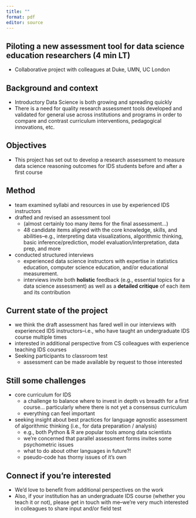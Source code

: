 ```yaml
---
title: ""
format: pdf
editor: source
---
```


## Piloting a new assessment tool for data science education researchers (4 min LT)

- Collaborative project with colleagues at Duke, UMN, UC London


## Background and context

- Introductory Data Science is both growing and spreading quickly
- There is a need for quality research assessment tools developed and validated for general use across institutions and programs in order to compare and contrast curriculum interventions, pedagogical innovations, etc.

## Objectives

- This project has set out to develop a research assessment to measure data science reasoning outcomes for IDS students before and after a first course


## Method

- team examined syllabi and resources in use by experienced IDS instructors 
- drafted and revised an assessment tool 
    - (almost certainly too many items for the final assessment...)
    - 48 candidate items aligned with the core knowledge, skills, and abilities--e.g., interpreting data visualizations, algorithmic thinking, basic inference/prediction, model evaluation/interpretation, data prep, and more
- conducted structured interviews
    - experienced data science instructors with expertise in statistics education, computer science education, and/or educational measurement. 
    - interviews invite both **holistic** feedback (e.g., essential topics for a data science assessment) as well as a **detailed critique** of each item and its contribution

\newpage

## Current state of the project

- we think the draft assessment has fared well in our interviews with experienced IDS instructors--i.e., who have taught an undergraduate IDS course multiple times
- interested in additional perspective from CS colleagues with experience teaching IDS courses
- Seeking participants to classroom test
    - assessment can be made available by request to those interested

## Still some challenges

- core curriculum for IDS 
    - a challenge to balance where to invest in depth vs breadth for a first course... particularly where there is not yet a consensus curriculum 
    - everything can feel important
- seeking insight about best practices for language agnostic assessment of algorithmic thinking (i.e., for data preparation / analysis)
    - e.g., both Python & R are popular tools among data scientists
    - we're concerned that parallel assessment forms invites some psychometric issues
    - what to do about other languages in future?!
    - pseudo-code has thorny issues of it's own

## Connect if you're interested

- We'd love to benefit from additional perspectives on the work
- Also, if your institution has an undergraduate IDS course (whether you teach it or not), please get in touch with me--we're very much interested in colleagues to share input and/or field test

